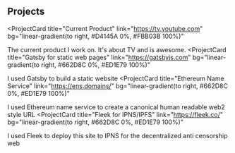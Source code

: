 ## Projects

<ProjectCard
  title="Current Product"
  link="https://tv.youtube.com"
  bg="linear-gradient(to right, #D4145A 0%, #FBB03B 100%)"
>
  The current product I work on. It's about TV and is awesome.
</ProjectCard>
<ProjectCard
  title="Gatsby for static web pages"
  link="https://gatsbyjs.com"
  bg="linear-gradient(to right, #662D8C 0%, #ED1E79 100%)"
>
  I used Gatsby to build a static website
</ProjectCard>
<ProjectCard
  title="Ethereum Name Service"
  link="https://ens.domains/"
  bg="linear-gradient(to right, #662D8C 0%, #ED1E79 100%)"
>
  I used Ethereum name service to create a canonical human readable web2 style URL
</ProjectCard>
<ProjectCard
  title="Fleek for IPNS/IPFS"
  link="https://fleek.co/"
  bg="linear-gradient(to right, #662D8C 0%, #ED1E79 100%)"
>
  I used Fleek to deploy this site to IPNS for the decentralized anti censorship web
</ProjectCard>